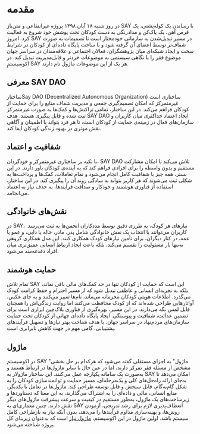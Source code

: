 <div style={{direction: 'rtl', textAlign: 'justify'}}>

# مقدمه
در روز شنبه ۱۸ آبان ۱۳۹۸ پروژه‌ غیرانتفاعی و متن‌باز SAY با رساندن یک کوله‌پشتی، یک قرص آهن، یک پاک‌کن و مدادرنگی به دست کودکان تحت پوششِ خود شروع به فعالیت کرد. امروز SAY در مسیر تبدیل‌شدن به سازمانی خودمختار است تا تصمیمات به صورت شفاف‌تر توسط اعضای آن گرفته شود و با ساخت پایگاه داده‌ای از کودکان در شرایط سخت و ایجاد شبکه‌ای میان پژوهشگران، فعالان اجتماعی و علاقه‌مندان در سراسر جهان موضوع فقر را با نگاهی سیستمی به موضوعات خردتر و قابل‌مدیریت‌ تبدیل کند. در اکوسیستمِ SAY هر یک از این موضوعات ماژول نام دارند.

## معرفی SAY DAO
ساختارSay DAO (Decentralized Autonomous Organization) ساختاری است غیرمتمرکز که امکان تصمیم‌گیری جمعی و مدیریت شفاف منابع را برای حمایت از کودکان فراهم می‌کند. در این ساختار، تمامی تراکنش‌ها و کمک‌ها به صورت غیرمتمرکز ثبت شده و قابل پیگیری هستند. هدف SAY DAO ایجاد اعتماد حداکثری میان کاربران و سازمان‌های فعال در زمینه‌ی حمایت از کودکان است، تا هر فرد بتواند با اطمینان و آگاهی نقش موثری در بهبود زندگی کودکان ایفا کند.

## شفافیت و اعتماد
با تکیه بر ساختاری غیرمتمرکز و خودگردان، SAY DAO تلاش می‌کند تا امکان مشارکت مستقیم و بدون واسطه را برای افرادی فراهم کند که به آینده‌ی کودکان باور دارند. در این بستر، همه چیز با شفافیت کامل انجام می‌شود و تمام تعاملات، کمک‌ها و پرداخت‌ها به شکلی ثبت می‌شوند که هر کاربر بتواند به سادگی روند آن را پیگیری کند. در این ساختار، استفاده از فناوری هوشمند و خودکار و صداقت فرایندها، به حذف نیاز به اعتماد می‌انجامد.

## نقش‌های خانوادگی
در SAY، نیازهای هر کودک، به طرزی دقیق توسط مددکاران انجمن‌ها به ثبت می‌رسد. کاربران می‌توانند با انتخاب یک نقش خانوادگی شامل پدر، مادر، خاله یا دایی، و عمو یا عمه، در کنار دیگران، برای تأمین نیازهای کودک همکاری کنند. این مدل همکاری گروهی نه‌تنها بار مسئولیت را تقسیم می‌کند، بلکه باعث ایجاد ارتباط انسانی عمیق‌تری میان افراد دغدغه‌مند می‌شود.

## حمایت هوشمند
تمام تلاش SAY این است که حمایت از کودکان تنها در حد کمک‌های مالی باقی نماند، بلکه به تجربه‌ای انسانی و عاطفی تبدیل شود که از مسیر احترام و حفظ کرامت کودک می‌گذرد. اطلاعات هویتی کودکان محرمانه می‌ماند، نام‌ها تغییر می‌کنند و به جای عکس، آواتارهایی طراحی شده‌اند که از کودک محافظت می‌کنند اما روایت زندگی‌اش را همچنان قابل لمس نگه می‌دارند.
در این مسیر، بهره‌گیری از فناوری بلاک‌چین ابزاری است برای تضمین عدالت، شفافیت و پیوستگی. ایجاد پایگاه داده‌ای جهانی از
کودکان تحت حمایت سازمان‌های مردم‌نهاد در سراسر جهان، با هدف شناخت بهتر نیازها و تسهیل فرآیندهای پشتیبانی، گامی مهم در جهت کاهش نابرابری است.

## ماژول
در اکوسیستم SAY "ماژول" به اجزای مستقلی گفته می‌شود که هرکدام بر حل بخشی مشخص از مسئله فقر تمرکز دارند، اما در عین حال با سایر ماژول‌ها در ارتباط هستند و به‌صورت یک سامانه یکپارچه عمل می‌کنند. این ساختار ماژولار به SAY امکان می‌دهد تا به‌جای ارائه راه‌حل‌های کلی و یک‌مرحله‌ای، مسیر حمایت و توانمندسازی کودکان را به شکل گام‌به‌گام، قابل سنجش و قابل توسعه طراحی کند. ماژول‌ها در تعامل با یکدیگر، منابع انسانی، مالی و داده‌ای را به اشتراک می‌گذارند، به این معنا که دستاوردها و زیرساخت‌های یک ماژول، به‌طور مستقیم در کیفیت و سرعت پیشرفت ماژول‌های دیگر نقش دارند. چنین معماری‌ای به SAY انعطاف‌پذیری لازم برای رشد تدریجی، آزمودن روش‌ها، و بهینه‌سازی مداوم فرآیندها را می‌دهد، بدون آنکه نیاز به بازطراحی کامل سیستم باشد. اولین ماژول در این اکوسیستم، [ماژول نیاز](https://docs-v2.saydao.org/ir/docs/need-module) است که به‌عنوان زیربنای کل پروژه شناخته می‌شود.

</div>
